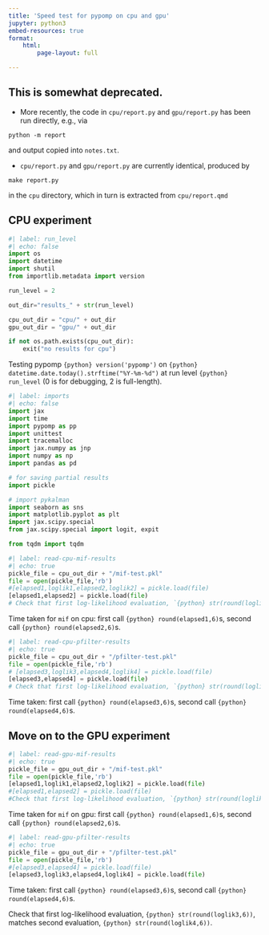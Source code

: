 ```yaml
---
title: 'Speed test for pypomp on cpu and gpu'
jupyter: python3
embed-resources: true
format: 
    html:
        page-layout: full

---
```


## This is somewhat deprecated.

* More recently, the code in `cpu/report.py` and `gpu/report.py` has been run directly, e.g., via
```
python -m report
```
and output copied into `notes.txt`. 

* `cpu/report.py` and `gpu/report.py` are currently identical, produced by
```
make report.py
```
in the `cpu` directory, which in turn is extracted from `cpu/report.qmd`


## CPU experiment

```python
#| label: run_level
#| echo: false
import os
import datetime
import shutil
from importlib.metadata import version

run_level = 2

out_dir="results_" + str(run_level)

cpu_out_dir = "cpu/" + out_dir 
gpu_out_dir = "gpu/" + out_dir 

if not os.path.exists(cpu_out_dir):
    exit("no results for cpu")

```


Testing pypomp `{python} version('pypomp')` on `{python} datetime.date.today().strftime("%Y-%m-%d")` at run level `{python} run_level` (0 is for debugging, 2 is full-length).

```python
#| label: imports
#| echo: false
import jax
import time
import pypomp as pp
import unittest
import tracemalloc
import jax.numpy as jnp
import numpy as np
import pandas as pd

# for saving partial results
import pickle

# import pykalman
import seaborn as sns
import matplotlib.pyplot as plt
import jax.scipy.special
from jax.scipy.special import logit, expit

from tqdm import tqdm
```

```python
#| label: read-cpu-mif-results
#| echo: true
pickle_file = cpu_out_dir + "/mif-test.pkl"
file = open(pickle_file,'rb')
#[elapsed1,loglik1,elapsed2,loglik2] = pickle.load(file)
[elapsed1,elapsed2] = pickle.load(file)
# Check that first log-likelihood evaluation, `{python} str(round(loglik1,6))`, matches second evaluation,  `{python} str(round(loglik2,6))`. 
```

Time taken for `mif` on cpu: first call `{python} round(elapsed1,6)`s, second call  `{python} round(elapsed2,6)`s.

```python
#| label: read-cpu-pfilter-results
#| echo: true
pickle_file = cpu_out_dir + "/pfilter-test.pkl"
file = open(pickle_file,'rb')
# [elapsed3,loglik3,elapsed4,loglik4] = pickle.load(file)
[elapsed3,elapsed4] = pickle.load(file)
# Check that first log-likelihood evaluation, `{python} str(round(loglik3,6))`, matches second evaluation,  `{python} str(round(loglik4,6))`. 
```

Time taken: first call `{python} round(elapsed3,6)`s, second call  `{python} round(elapsed4,6)`s.





## Move on to the GPU experiment

```python
#| label: read-gpu-mif-results
#| echo: true
pickle_file = gpu_out_dir + "/mif-test.pkl"
file = open(pickle_file,'rb')
[elapsed1,loglik1,elapsed2,loglik2] = pickle.load(file)
#[elapsed1,elapsed2] = pickle.load(file)
#Check that first log-likelihood evaluation, `{python} str(round(loglik1,6))`, matches second evaluation,  `{python} str(round(loglik2,6))`. 
```

Time taken for `mif` on gpu: first call `{python} round(elapsed1,6)`s, second call  `{python} round(elapsed2,6)`s.

```python
#| label: read-gpu-pfilter-results
#| echo: true
pickle_file = gpu_out_dir + "/pfilter-test.pkl"
file = open(pickle_file,'rb')
#[elapsed3,elapsed4] = pickle.load(file)
[elapsed3,loglik3,elapsed4,loglik4] = pickle.load(file)

```

Time taken: first call `{python} round(elapsed3,6)`s, second call  `{python} round(elapsed4,6)`s.

Check that first log-likelihood evaluation, `{python} str(round(loglik3,6))`, matches second evaluation,  `{python} str(round(loglik4,6))`. 

